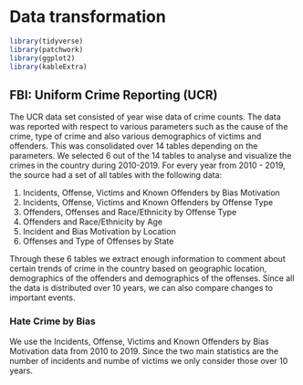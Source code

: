 # Data transformation

```R
library(tidyverse)
library(patchwork)
library(ggplot2)
library(kableExtra)

```

## FBI: Uniform Crime Reporting (UCR)

The UCR data set consisted of year wise data of crime counts. The data was reported with respect to various parameters such as the cause of the crime, type of crime and also various demographics of victims and offenders. This was consolidated over 14 tables depending on the parameters. We selected 6 out of the 14 tables to analyse and visualize the crimes in the country during 2010-2019. 
For every year from 2010 - 2019, the source had a set of all tables with the following data:

1. Incidents, Offense, Victims and Known Offenders by Bias Motivation
2. Incidents, Offense, Victims and Known Offenders by Offense Type
3. Offenders, Offenses and Race/Ethnicity by Offense Type
4. Offenders and Race/Ethnicity by Age
5. Incident and Bias Motivation by Location
6. Offenses and Type of Offenses by State

Through these 6 tables we extract enough information to comment about certain trends of crime in the country based on geographic location, demographics of the offenders and demographics of the offenses. Since all the data is distributed over 10 years, we can also compare changes to important events.

### Hate Crime by Bias
We use the Incidents, Offense, Victims and Known Offenders by Bias Motivation data from 2010 to 2019. Since the two main statistics are the number of incidents and numbe of victims we only consider those over 10 years. 



